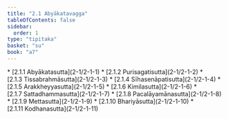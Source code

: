 ```yaml
---
title: "2.1 Abyākatavagga"
tableOfContents: false
sidebar:
  order: 1
type: "tipitaka"
basket: "su"
book: "a7"
---
```



<DynamicBreadcrumb />



<TableOfContents book="a7" section="2.1">
* [2.1.1 Abyākatasutta](2-1/2-1-1)
* [2.1.2 Purisagatisutta](2-1/2-1-2)
* [2.1.3 Tissabrahmāsutta](2-1/2-1-3)
* [2.1.4 Sīhasenāpatisutta](2-1/2-1-4)
* [2.1.5 Arakkheyyasutta](2-1/2-1-5)
* [2.1.6 Kimilasutta](2-1/2-1-6)
* [2.1.7 Sattadhammasutta](2-1/2-1-7)
* [2.1.8 Pacalāyamānasutta](2-1/2-1-8)
* [2.1.9 Mettasutta](2-1/2-1-9)
* [2.1.10 Bhariyāsutta](2-1/2-1-10)
* [2.1.11 Kodhanasutta](2-1/2-1-11)
</TableOfContents>